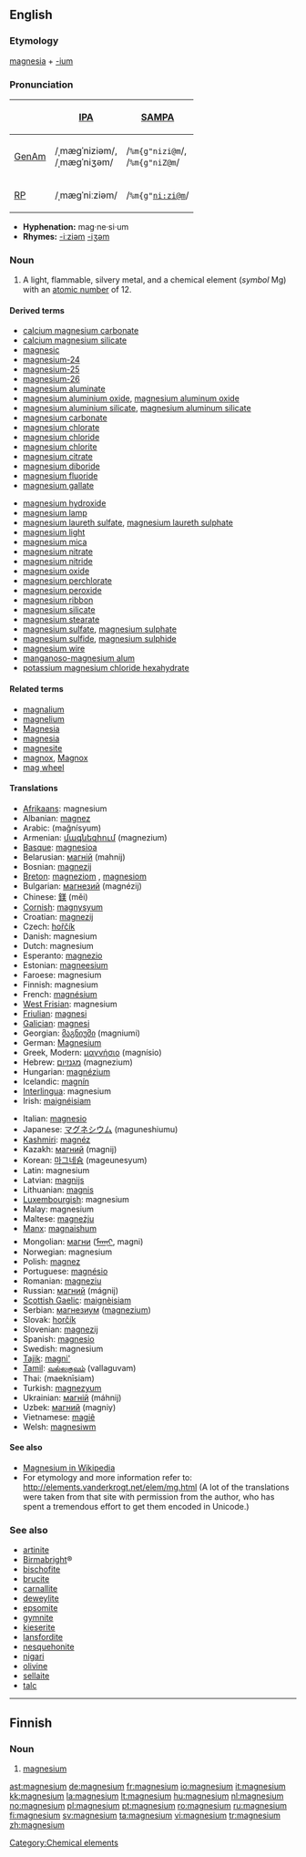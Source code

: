 {{see|Magnesium}}
==English==
{{elements|Mg|sodium|Na|aluminium|Al}}

===Etymology===
[[magnesia]] + [[-ium]]

===Pronunciation===
{| border=1 cellpadding=5
! !! [[w:International Phonetic Alphabet|IPA]] !! [[w:SAMPA|SAMPA]]
|-
! [[GenAm]]
| /ˌmæɡˈniziəm/, <br> /ˌmæɡˈniʒəm/ || /<tt>%m{g"nizi@m</tt>/, <br> /<tt>%m{g"niZ@m</tt>/
|-
! [[RP]]
| /ˌmæɡˈniːziəm/ || /<tt>%m{g"ni:zi@m</tt>/
|}

* '''Hyphenation:''' mag·ne·si·um
* '''Rhymes:''' [[Rhymes:English:-iːziəm|-iːziəm]] [[Rhymes:English:-iʒəm|-iʒəm]]

===Noun===
{{en-noun|-}}
{{wikipedia}}

# A light, flammable, silvery metal, and a chemical element (''symbol'' Mg) with an [[atomic number]] of 12.

====Derived terms====
{{top2}}
* [[calcium magnesium carbonate]]
* [[calcium magnesium silicate]]
* [[magnesic]]
* [[magnesium-24]]
* [[magnesium-25]]
* [[magnesium-26]]
* [[magnesium aluminate]]
* [[magnesium aluminium oxide]], [[magnesium aluminum oxide]]
* [[magnesium aluminium silicate]], [[magnesium aluminum silicate]]
* [[magnesium carbonate]]
* [[magnesium chlorate]]
* [[magnesium chloride]]
* [[magnesium chlorite]]
* [[magnesium citrate]]
* [[magnesium diboride]]
* [[magnesium fluoride]]
* [[magnesium gallate]]
{{mid2}}
* [[magnesium hydroxide]]
* [[magnesium lamp]]
* [[magnesium laureth sulfate]], [[magnesium laureth sulphate]]
* [[magnesium light]]
* [[magnesium mica]]
* [[magnesium nitrate]]
* [[magnesium nitride]]
* [[magnesium oxide]]
* [[magnesium perchlorate]]
* [[magnesium peroxide]]
* [[magnesium ribbon]]
* [[magnesium silicate]]
* [[magnesium stearate]]
* [[magnesium sulfate]], [[magnesium sulphate]]
* [[magnesium sulfide]], [[magnesium sulphide]]
* [[magnesium wire]]
* [[manganoso-magnesium alum]]
* [[potassium magnesium chloride hexahydrate]]
{{bottom}}

====Related terms====
* [[magnalium]]
* [[magnelium]]
* [[Magnesia]]
* [[magnesia]]<!--"milk of magnesia" is on this page-->
* [[magnesite]]
* [[magnox]], [[Magnox]]
* [[mag wheel]]

====Translations====
{{top}}
* [[Afrikaans]]: magnesium
* Albanian: [[magnez]]
* Arabic: {{Arab|[[مغنيسيوم]]}} (mağnísyum) {{m}}
* Armenian: [[մագնեզիում]] (magnezium)
* [[Basque]]: [[magnesioa]]
* Belarusian: [[магній]] (mahnij) {{m}}
* Bosnian: [[magnezij]]
* [[Breton]]: [[magneziom]] {{m}}, [[magnesiom]]
* Bulgarian: [[магнезий]] (magnézij) {{m}}
* Chinese: [[鎂]] (měi)
* [[Cornish]]: [[magnysyum]]
* Croatian: [[magnezij]]
* Czech: [[hořčík]]
* Danish: magnesium
* Dutch: magnesium {{n}}
* Esperanto: [[magnezio]]
* Estonian: [[magneesium]]
* Faroese: magnesium
* Finnish: magnesium
* French: [[magnésium]] {{m}}
* [[West Frisian]]: magnesium
* [[Friulian]]: [[magnesi]]
* [[Galician]]: [[magnesi]]
* Georgian: [[მაგნიუმი]] (magniumi)
* German: [[Magnesium]] {{n}}
* Greek, Modern: [[μαγνήσιο]] (magnísio) {{n}}
* Hebrew: [[מגנזיום]] (magnezium)
* Hungarian: [[magnézium]]
* Icelandic: [[magnín]]
* [[Interlingua]]: magnesium
* Irish: [[maignéisiam]]
{{mid}}
* Italian: [[magnesio]] {{m}}
* Japanese: [[マグネシウム]] (maguneshiumu)
* [[Kashmiri]]: [[magnéz]]
* Kazakh: [[магний]] (magnij)
* Korean: [[마그네슘]] (mageunesyum)
* Latin: magnesium
* Latvian: [[magnijs]]
* Lithuanian: [[magnis]]
* [[Luxembourgish]]: magnesium
* Malay: magnesium
* Maltese: [[magneżju]]
* [[Manx]]: [[magnaishum]]
* Mongolian: [[магни]] ([[ᠮᠠᠭᠨᠢ]], magni)
* Norwegian: magnesium
* Polish: [[magnez]] {{m}}
* Portuguese: [[magnésio]] {{m}}
* Romanian: [[magneziu]] {{n}}
* Russian: [[магний]] (mágnij) {{m}}
* [[Scottish Gaelic]]: [[maignèisiam]]
* Serbian: [[магнезиум]] ([[magnezium]])
* Slovak: [[horčík]] {{m}}
* Slovenian: [[magnezij]]
* Spanish: [[magnesio]] {{m}}
* Swedish: magnesium
* [[Tajik]]: [[magni']]
* [[Tamil]]: [[வல்லகுவம்]] (vallaguvam)
* Thai: {{Thai|[[แมกนีเซียม]]}} (maeknīsiam)
* Turkish: [[magnezyum]]
* Ukrainian: [[магній]] (máhnij) {{m}}
* Uzbek: [[магний]] (magniy)
* Vietnamese: [[magiê]]
* Welsh: [[magnesiwm]]
{{bottom}}

====See also====
* [[w:Magnesium|Magnesium in Wikipedia]]
* For etymology and more information refer to: http://elements.vanderkrogt.net/elem/mg.html  (A lot of the translations were taken from that site with permission from the author, who has spent a tremendous effort to get them encoded in Unicode.)

===See also===
* [[artinite]]
* [[Birmabright]]&reg;
* [[bischofite]]
* [[brucite]]
* [[carnallite]]
* [[deweylite]]
* [[epsomite]]
* [[gymnite]]
* [[kieserite]]
* [[lansfordite]]
* [[nesquehonite]]
* [[nigari]]
* [[olivine]]
* [[sellaite]]
* [[talc]]

[[Category:Chemical elements]]

----

==Finnish==
{{wikipedia|lang=fi}}

===Noun===
{{fi-noun}}

# {{element|lang=fi}} [[#English|magnesium]]

[[ast:magnesium]]
[[de:magnesium]]
[[fr:magnesium]]
[[io:magnesium]]
[[it:magnesium]]
[[kk:magnesium]]
[[la:magnesium]]
[[lt:magnesium]]
[[hu:magnesium]]
[[nl:magnesium]]
[[no:magnesium]]
[[pl:magnesium]]
[[pt:magnesium]]
[[ro:magnesium]]
[[ru:magnesium]]
[[fi:magnesium]]
[[sv:magnesium]]
[[ta:magnesium]]
[[vi:magnesium]]
[[tr:magnesium]]
[[zh:magnesium]]